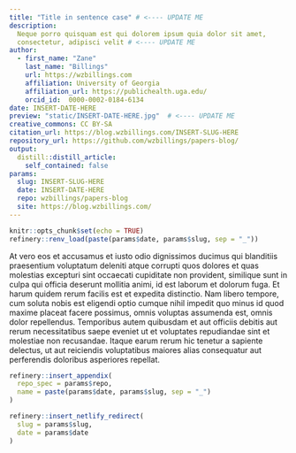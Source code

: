 ```yaml
---
title: "Title in sentence case" # <---- UPDATE ME
description:
  Neque porro quisquam est qui dolorem ipsum quia dolor sit amet, 
  consectetur, adipisci velit # <---- UPDATE ME
author:
  - first_name: "Zane"
    last_name: "Billings"
    url: https://wzbillings.com
    affiliation: University of Georgia
    affiliation_url: https://publichealth.uga.edu/
    orcid_id:  0000-0002-0184-6134
date: INSERT-DATE-HERE
preview: "static/INSERT-DATE-HERE.jpg"  # <---- UPDATE ME 
creative_commons: CC BY-SA
citation_url: https://blog.wzbillings.com/INSERT-SLUG-HERE 
repository_url: https://github.com/wzbillings/papers-blog/
output:
  distill::distill_article:
    self_contained: false
params:
  slug: INSERT-SLUG-HERE
  date: INSERT-DATE-HERE
  repo: wzbillings/papers-blog
  site: https://blog.wzbillings.com/
---
```


<!---
The template for this post was pretty much copied from the template created
by Danielle Navarro for her blog. https://github.com/djnavarro/distill-blog
She does awesome work and you should check her blog out!
---->

<!----
checklist:
  - check the "update me" messages in YAML above
  - initialise the _renv folder with refinery::renv_new("name of post folder")
  - populate the lockfile with refinery::renv_snapshot("name of post folder")
  - update the _renv folder from snapshot with refinery::restore("name of post folder")
---->


<!--------------- setup post ----------------->

```r
knitr::opts_chunk$set(echo = TRUE)
refinery::renv_load(paste(params$date, params$slug, sep = "_"))
```


<!--------------- post ----------------->

At vero eos et accusamus et iusto odio dignissimos ducimus qui blanditiis praesentium voluptatum deleniti atque corrupti quos dolores et quas molestias excepturi sint occaecati cupiditate non provident, similique sunt in culpa qui officia deserunt mollitia animi, id est laborum et dolorum fuga. Et harum quidem rerum facilis est et expedita distinctio. Nam libero tempore, cum soluta nobis est eligendi optio cumque nihil impedit quo minus id quod maxime placeat facere possimus, omnis voluptas assumenda est, omnis dolor repellendus. Temporibus autem quibusdam et aut officiis debitis aut rerum necessitatibus saepe eveniet ut et voluptates repudiandae sint et molestiae non recusandae. Itaque earum rerum hic tenetur a sapiente delectus, ut aut reiciendis voluptatibus maiores alias consequatur aut perferendis doloribus asperiores repellat.


<!--------------- appendices ----------------->

```r
refinery::insert_appendix(
  repo_spec = params$repo, 
  name = paste(params$date, params$slug, sep = "_")
)
```


<!--------------- miscellanea ----------------->

```r
refinery::insert_netlify_redirect(
  slug = params$slug, 
  date = params$date
)
```

